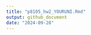 ```yaml
---
title: "p8105_hw2_YOURUNI.Rmd"
output: github_document
date: "2024-09-28"
---
```



```r

```









